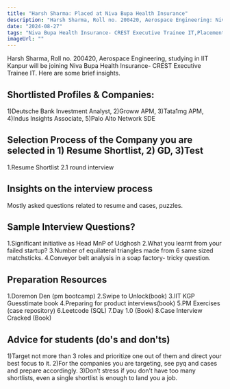 ```yaml
---
title: "Harsh Sharma: Placed at Niva Bupa Health Insurance"
description: "Harsh Sharma, Roll no. 200420, Aerospace Engineering: Niva Bupa Health Insurance- CREST Executive Trainee IT"
date: "2024-08-27"
tags: "Niva Bupa Health Insurance- CREST Executive Trainee IT,Placement"
imageUrl: ""
---
```


Harsh Sharma, Roll no. 200420, Aerospace Engineering, studying in IIT Kanpur will be joining Niva Bupa Health Insurance- CREST Executive Trainee IT. Here are some brief insights. 

## Shortlisted Profiles & Companies:
1)Deutsche Bank Investment Analyst, 2)Groww APM, 3)Tata1mg APM, 4)Indus Insights Associate, 5)Palo Alto Network SDE

## Selection Process of the Company you are selected in 1) Resume Shortlist, 2) GD, 3)Test
1.Resume Shortlist 2.1 round interview

##  Insights on the interview process
Mostly asked questions related to resume and cases, puzzles.

## Sample Interview Questions? 
1.Significant initiative as Head MnP of Udghosh 2.What you learnt from your failed startup? 3.Number of equilateral triangles made from 6 same sized matchsticks. 4.Conveyor belt analysis in a soap factory- tricky question.

## Preparation Resources
1.Doremon Den (pm bootcamp) 2.Swipe to Unlock(book) 3.IIT KGP Guesstimate book 4.Preparing for product interviews(book) 5.PM Exercises (case repository) 6.Leetcode (SQL) 7.Day 1.0 (Book) 8.Case Interview Cracked (Book)

## Advice for students (do's and don'ts)
1)Target not more than 3 roles and prioritize one out of them and direct your best focus to it. 2)For the companies you are targeting, see pyq and cases and prepare accordingly. 3)Don’t stress if you don’t have too many shortlists, even a single shortlist is enough to land you a job.

